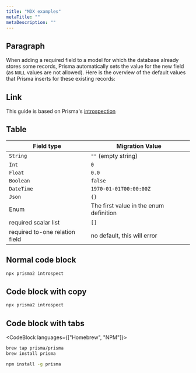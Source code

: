 ```yaml
---
title: "MDX examples"
metaTitle: ""
metaDescription: ""
---
```


## Paragraph

When adding a required field to a model for which the database already stores some records, Prisma automatically sets the value for the new field (as `NULL` values are not allowed). Here is the overview of the default values that Prisma inserts for these existing records:

## Link 

This guide is based on Prisma's [introspection](./introspection.md)

## Table 

| Field type  | Migration Value |
| ------------- | ------------- |
| `String`  | `""` (empty string)  |
| `Int`  | `0`  |
| `Float`  | `0.0`  |
| `Boolean`  | `false`  |
| `DateTime`  | `1970-01-01T00:00:00Z`  |
| `Json`  | `{}`  |
| Enum  | The first value in the enum definition  |
| required scalar list | `[]` |
| required to-one relation field | no default, this will error |

## Normal code block

```bash
npx prisma2 introspect
```

## Code block with copy

```bash copy
npx prisma2 introspect
```

## Code block with tabs

<CodeBlock languages={["Homebrew", "NPM"]}>

```bash copy
brew tap prisma/prisma
brew install prisma
```

```bash copy
npm install -g prisma
```

</CodeBlock>



